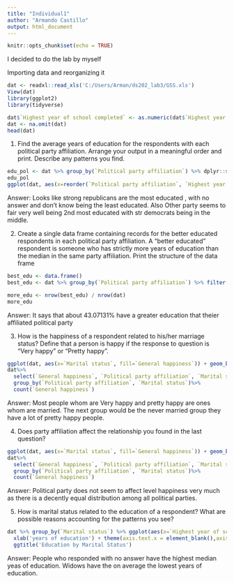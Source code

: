 ```yaml
---
title: "Individual1"
author: "Armando Castillo"
output: html_document
---
```


```r
knitr::opts_chunk$set(echo = TRUE)
```

I decided to do the lab by myself

Importing data and reorganizing it 
```r
dat <- readxl::read_xls('C:/Users/Arman/ds202_lab3/GSS.xls')
View(dat)
library(ggplot2)
library(tidyverse)

dat$`Highest year of school completed` <- as.numeric(dat$`Highest year of school completed`)
dat <- na.omit(dat)
head(dat)
```

1. Find the average years of education for the respondents with each political party affiliation. Arrange your output in a meaningful order and print. Describe any patterns you find.

```r

edu_pol <- dat %>% group_by(`Political party affiliation`) %>% dplyr::summarise(Mean=mean(`Highest year of school completed`, na.rm=TRUE)) %>% arrange(Mean)
edu_pol
ggplot(dat, aes(x=reorder(`Political party affiliation`, `Highest year of school completed`, FUN = median), y=`Highest year of school completed`)) + geom_boxplot(alpha = 0) + theme(axis.text.x = element_text(angle = 45, hjust = 1)) + xlab('Political party')

```

Answer: Looks like strong republicans are the most educated , with no answer and don't know being the least educated. Also Other party seems to fair very well being 2nd most educated with str democrats being in the middle.


2. Create a single data frame containing records for the better educated respondents in each political party affiliation. A “better educated” respondent is someone who has strictly more years of education than the median in the same party affiliation. Print the structure of the data frame

```r
best_edu <- data.frame()
best_edu <- dat %>% group_by(`Political party affiliation`) %>% filter(`Highest year of school completed` > median(`Highest year of school completed`, na.rm=TRUE))

more_edu <- nrow(best_edu) / nrow(dat)
more_edu


```

Answer: It says that about 43.07131% have a greater education that theier affiliated political party

3. How is the happiness of a respondent related to his/her marriage status? Define that a person is happy if the response to question is “Very happy” or “Pretty happy”.

```r

ggplot(dat, aes(x=`Marital status`, fill=`General happiness`)) + geom_bar() + coord_flip() + ggtitle("Happiness, Marital Status, and Political Party") + theme(axis.text.x = element_text(angle = 90))
dat%>%
  select(`General happiness`, `Political party affiliation`, `Marital status`)%>%
  group_by(`Political party affiliation`, `Marital status`)%>%
  count(`General happiness`)

```

Answer: Most people whom are Very happy and pretty happy are ones whom are married. The next group would be the never married group they have a lot of pretty happy people.

4. Does party affiliation affect the relationship you found in the last question?

```r

ggplot(dat, aes(x=`Marital status`, fill=`General happiness`)) + geom_bar() + facet_wrap(~`Political party affiliation`, scales="free_x")+coord_flip() + ggtitle("Happiness, Marital Status, and Political Party") + theme(axis.text.x = element_text(angle = 90))
dat%>%
  select(`General happiness`, `Political party affiliation`, `Marital status`)%>%
  group_by(`Political party affiliation`, `Marital status`)%>%
  count(`General happiness`)
```

Answer: Political party does not seem to affect level happiness very much as there is a decently equal distribution among all political parties.

5. How is marital status related to the education of a respondent? What are possible reasons accounting for the patterns you see?

```r
dat %>% group_by(`Marital status`) %>% ggplot(aes(x=`Highest year of school completed`)) + geom_boxplot() + facet_grid(~`Marital status`,)+ coord_flip()+
  xlab('years of education') + theme(axis.text.x = element_blank(),axis.ticks.x  = element_blank()) + 
  ggtitle('Education by Marital Status')


```

Answer: People who responded with no answer have the highest median yeas of education. Widows have the on average the lowest years of education.
